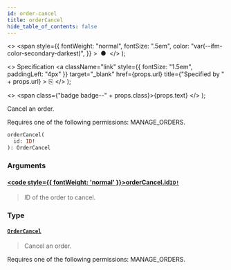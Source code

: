 ```yaml
---
id: order-cancel
title: orderCancel
hide_table_of_contents: false
---
```


  <>
    <span
      style={{
        fontWeight: "normal",
        fontSize: ".5em",
        color: "var(--ifm-color-secondary-darkest)",
      }}
    >
      &nbsp;●&nbsp;
    </span>
  </>
);

  <>
    Specification
    <a
      className="link"
      style={{ fontSize: "1.5em", paddingLeft: "4px" }}
      target="\_blank"
      href={props.url}
      title={"Specified by " + props.url}
    >
      ⎘
    </a>
  </>
);

  <>
    <span class={"badge badge--" + props.class}>{props.text}</span>
  </>
);

Cancel an order.

Requires one of the following permissions: MANAGE_ORDERS.

```graphql
orderCancel(
  id: ID!
): OrderCancel
```

### Arguments

#### [<code style={{ fontWeight: 'normal' }}>orderCancel.<b>id</b></code>](#)<Bullet />[`ID!`](../../../developer/api-reference/scalars/id) <Badge class="secondary" text="non-null"/> <Badge class="secondary" text="scalar"/>

> ID of the order to cancel.

### Type

#### [`OrderCancel`](../../../developer/api-reference/objects/order-cancel) <Badge class="secondary" text="object"/>

> Cancel an order.

Requires one of the following permissions: MANAGE_ORDERS.

>
